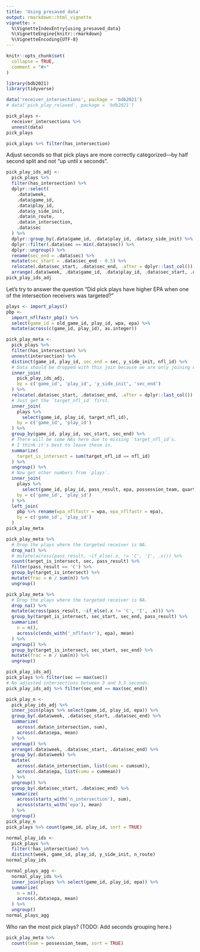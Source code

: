 ```yaml
---
title: 'Using presaved data'
output: rmarkdown::html_vignette
vignette: >
  %\VignetteIndexEntry{using_presaved_data}
  %\VignetteEngine{knitr::rmarkdown}
  %\VignetteEncoding{UTF-8}
---
```


```r
knitr::opts_chunk$set(
  collapse = TRUE,
  comment = "#>"
)
```

```r
library(bdb2021)
library(tidyverse)
```

```r
data('receiver_intersections', package = 'bdb2021')
# data('pick_play_relaxed', package = 'bdb2021')

pick_plays <-
  receiver_intersections %>%
  unnest(data)
pick_plays

pick_plays %>% filter(has_intersection)
```

Adjust seconds so that pick plays are more correctly categorized---by half second split and not "up until x seconds".

```r
pick_play_ids_adj <-
  pick_plays %>%
  filter(has_intersection) %>%
  dplyr::select(
    .data$week,
    .data$game_id,
    .data$play_id,
    .data$y_side_init,
    .data$n_route,
    .data$n_intersection,
    .data$sec
  ) %>%
  dplyr::group_by(.data$game_id, .data$play_id, .data$y_side_init) %>%
  dplyr::filter(.data$sec == min(.data$sec)) %>%
  dplyr::ungroup() %>%
  rename(sec_end = .data$sec) %>% 
  mutate(sec_start = .data$sec_end - 0.5) %>% 
  relocate(.data$sec_start, .data$sec_end, .after = dplyr::last_col()) %>% 
  arrange(.data$week, .data$game_id, .data$play_id, .data$sec_start, .data$y_side_init)
pick_play_ids_adj
```

Let's try to answer the question "Did pick plays have higher EPA when one of the intersection receivers was targeted?"

```r
plays <- import_plays()
pbp <- 
  import_nflfastr_pbp() %>% 
  select(game_id = old_game_id, play_id, wpa, epa) %>% 
  mutate(across(c(game_id, play_id), as.integer))

pick_play_meta <-
  pick_plays %>% 
  filter(has_intersection) %>% 
  unnest(intersection) %>% 
  distinct(game_id, play_id, sec_end = sec, y_side_init, nfl_id) %>% 
  # Data should be dropped with this join because we are only joining on one `sec` interval per play and `y_side`.
  inner_join(
    pick_play_ids_adj,
    by = c('game_id', 'play_id', 'y_side_init', 'sec_end')
  ) %>% 
  relocate(.data$sec_start, .data$sec_end, .after = dplyr::last_col()) %>% 
  # Just get the `target_nfl_id` first.
  inner_join(
    plays %>% 
      select(game_id, play_id, target_nfl_id), 
    by = c('game_id', 'play_id')
  ) %>% 
  group_by(game_id, play_id, sec_start, sec_end) %>% 
  # There will be some NAs here due to missing `target_nfl_id`s.
  # I think it's best to leave these in.
  summarize(
    target_is_intersect = sum(target_nfl_id == nfl_id)
  ) %>% 
  ungroup() %>% 
  # Now get other numbers from `plays`.
  inner_join(
    plays %>% 
      select(game_id, play_id, pass_result, epa, possession_team, quarter, down, yards_to_go), 
    by = c('game_id', 'play_id')
  ) %>% 
  left_join(
    pbp %>% rename(wpa_nflfastr = wpa, epa_nflfastr = epa),
    by = c('game_id', 'play_id')
  )
pick_play_meta
```

```r
pick_play_meta %>% 
  # Drop the plays where the targeted receiver is NA.
  drop_na() %>% 
  # mutate(across(pass_result, ~if_else(.x, != 'C', 'I', .x))) %>% 
  count(target_is_intersect, sec, pass_result) %>% 
  filter(pass_result == 'C') %>% 
  group_by(target_is_intersect) %>% 
  mutate(frac = n / sum(n)) %>% 
  ungroup()

pick_play_meta %>% 
  # Drop the plays where the targeted receiver is NA.
  drop_na() %>% 
  mutate(across(pass_result, ~if_else(.x != 'C', 'I', .x))) %>% 
  group_by(target_is_intersect, sec_start, sec_end, pass_result) %>% 
  summarize(
    n = n(),
    across(c(ends_with('_nflfastr'), epa), mean)
  ) %>% 
  ungroup() %>% 
  group_by(target_is_intersect, sec_start, sec_end) %>% 
  mutate(frac = n / sum(n)) %>% 
  ungroup()

```

```r

pick_play_ids_adj
pick_plays %>% filter(sec == max(sec))
# No adjusted intersections between 3 and 3.5 seconds.
pick_play_ids_adj %>% filter(sec_end == max(sec_end))

pick_play_n <-
  pick_play_ids_adj %>% 
  inner_join(plays %>% select(game_id, play_id, epa)) %>% 
  group_by(.data$week, .data$sec_start, .data$sec_end) %>%
  summarize(
    across(.data$n_intersection, sum),
    across(.data$epa, mean)
  ) %>% 
  ungroup() %>% 
  arrange(.data$week, .data$sec_start, .data$sec_end) %>% 
  group_by(.data$week) %>% 
  mutate(
    across(.data$n_intersection, list(cumu = cumsum)),
    across(.data$epa, list(cumu = cummean))
  ) %>% 
  ungroup() %>% 
  group_by(.data$sec_start, .data$sec_end) %>% 
  summarize(
    across(starts_with('n_intersection'), sum),
    across(starts_with('epa'), mean)
  ) %>% 
  ungroup()
pick_play_n
pick_plays %>% count(game_id, play_id, sort = TRUE)

normal_play_ids <-
  pick_plays %>% 
  filter(!has_intersection) %>% 
  distinct(week, game_id, play_id, y_side_init, n_route)
normal_play_ids

normal_plays_agg <-
  normal_play_ids %>% 
  inner_join(plays %>% select(game_id, play_id, epa)) %>% 
  summarize(
    n = n(),
    across(.data$epa, mean)
  ) %>% 
  ungroup()
normal_plays_agg
```

Who ran the most pick plays? (TODO: Add seconds grouping here.)

```r
pick_play_meta %>% 
  count(team = possession_team, sort = TRUE)
```
